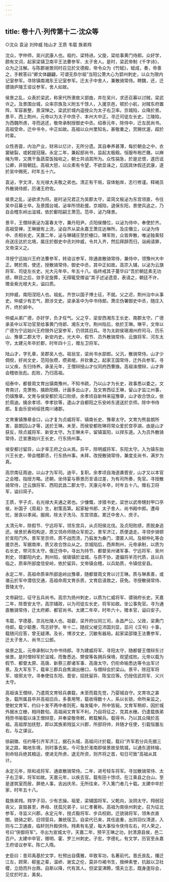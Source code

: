 ```yaml
---
---
---
```

title: 卷十八·列传第十二·沈众等
---

○沈众  袁泌  刘仲威  陆山才  王质  韦载  族弟翙

沈众，字仲师，吴兴武康人也。祖约，梁特进。父旋，梁给事黄门侍郎。众好学，颇有文词，起家梁镇卫南平王法曹参军、太子舍人。是时，梁武帝制《千字诗》，众为之注解。与陈郡谢景同时召见於文德殿，帝令众为《竹赋》，赋成，奏，帝善之，手敕答曰“卿文体翩翩，可谓无忝尔祖”当阳公萧大心为郢州刺史，以众为限内记室参军。寻除镇南湘东王记室参军。迁太子中舍人，兼散骑常侍。聘魏，还，迁骠骑庐陵王谘议参军，舍人如故。

侯景之乱，众表於梁武，称家代所隶故义部曲，并在吴兴，求还召募以讨贼，梁武许之。及景围台城，众率宗族及义附五千馀人，入援京邑，顿於小航，对贼东府置阵，军容甚整，景深惮之。梁武於城内遥授众为太子右卫率。京城陷，众降於景。景平，西上荆州，元帝以为太子中庶子、本州大中正。寻迁司徒左长史。江陵陷，为西魏所虏，寻而逃还，敬帝承制授御史中丞。绍泰元年，除侍中，迁左民尚书。高祖受命，迁中书令，中正如故。高祖以众州里知名，甚敬重之，赏赐优渥，超於时辈。

众性吝啬，内治产业，财帛以亿计，无所分遗。其自奉养甚薄，每於朝会之中，衣裳破裂，或躬提冠屦。永定二年，兼起部尚书，监起太极殿。恒服布袍芒屩，以麻绳为带，又携干鱼蔬菜饭独啖之，朝士共诮其所为。众性狷急，於是忿恨，遂历诋公卿，非毁朝廷。高祖大怒，以众素有令望，不欲显诛之，后因其休假还武康，遂於吴中赐死，时年五十六。

袁泌，字文洋，左光禄大夫敬之弟也。清正有干局，容体魁岸，志行修谨。释褐员外散骑侍郎，历诸王府佐。

侯景之乱，泌欲求为将。是时泌兄君正为吴郡太守，梁简文板泌为东宫领直，令往吴中召募士卒。及景围台城，泌率所领赴援。京城陷，退保东阳，景使兵追之，乃自会稽东岭出湓城，依於鄱阳嗣王萧范。范卒，泌乃降景。

景平，王僧辩表泌为富春太守，兼丹阳尹。贞阳侯僭位，以泌为侍中，奉使於齐。高祖受禅，王琳据有上流，泌自齐从梁永嘉王萧庄达琳所。及庄僭立，以泌为侍中、丞相长史。天嘉二年，泌与琳辅庄至於栅口，琳军败，众皆奔散，唯泌独乘轻舟送庄达於北境，属庄於御史中丞刘仲威，令共入齐，然后拜辞而归，诣阙请罪，文帝深义之。

寻授宁远始兴王府法曹参军，转谘议参军，除通直散骑常侍，兼侍中，领豫州大中正。聘於周，使还，授散骑常侍，御史中丞，其中正如故。高宗入辅，以泌为云旗将军、司徒左长史。光大元年卒，年五十八。临终戒其子蔓华曰“吾於朝廷素无功绩，瞑目之后，敛手足旋葬，无得辄受赠谥”其子述泌遗意，表请之，朝廷不许，赠金紫光禄大夫，谥曰质。

刘仲威，南阳涅阳人也。祖虬，齐世以国子博士征，不就。父之迟，荆州治中从事史。仲威少有志气，颇涉文史。梁承圣中为中书侍郎。萧庄伪署御史中丞，随庄入齐，终於邺中。

仲威从弟广德，亦好学，负才任气。父之亨，梁安西湘东王长史、南郡太守。广德承圣中以军功官至给事黄门侍郎、湘东太守。荆州陷后，依於王琳。琳平，文帝以广德为宁远始兴王府限外记室参军，仍领其旧兵。寻为太尉侯瑱湘州府司马，历乐山、豫章二郡太守，新安内史。光大中，假节、员外散骑常侍、云旗将军、河东太守。太建元年卒於郡，时年四十三，赠左卫将军。

陆山才，字孔章，吴郡吴人也。祖翁宝，梁尚书水部郎。父汎，散骑常侍。山才少倜傥，好尚文史，范阳张缵，缵弟绾，并钦重之。起家王国常侍，迁外兵参军。寻以父疾，东归侍养。承圣元年，王僧辩授山才仪同府西曹掾。高祖诛僧辩，山才奔会稽依张彪。彪败，乃归高祖。

绍泰中，都督周文育出镇南豫州，不知书疏，乃以山才为长史，政事悉以委之。文育南讨，克萧勃，擒欧阳頠，计画多出山才。及文育西征王琳，留山才监江州事，仍镇豫章。文育与侯安都於沌口败绩，余孝顷自新林来寇豫章，山才收合馀众，依於周迪。擒余孝顷、李孝钦等，遣山才自都阳之乐安岭东道送於京师。除中书侍郎。复由乐安岭绥抚南川诸郡。

文育重镇豫章金口，山才复为贞威将军、镇南长史、豫章太守。文育为熊昙朗所害，昙朗囚山才等，送於王琳。未至，而侯安都败琳将常众爱於宫亭湖，由是山才获反，除贞威将军、新安太守。为王琳未平，留镇富阳，以捍东道。入为员外散骑常侍，迁宣惠始兴王长史，行东扬州事。

侯安都讨留异，山才率王府之众从焉。异平，除明威将军、东阳太守。入为镇东始兴王长史，带会稽郡丞，行东扬州事。未拜，改授散骑常侍，兼度支尚书，满岁为真。

高宗南征周迪，以山才为军司。迪平，复职。余孝顷自海道袭晋安，山才又以本官之会稽，指授方略。还朝，坐侍宴与蔡景历言语过差，为有司所奏，免官。寻授散骑常侍，迁云旗将军、西阳武昌二郡太守。天康元年卒，时年五十八。赠右卫将军，谥曰简子。

王质，字子贞，右光禄大夫通之弟也。少慷慨，涉猎书史。梁世以武帝甥封甲口亭侯，补国子《周易》生，射策高第。起家秘书郎、太子舍人、尚书殿中郎。遭母忧，居丧以孝闻。服阕，除太子洗马、东宫领直。累迁中舍人、庶子。

太清元年，除假节、宁远将军，领东宫兵，从贞阳侯北伐。及贞阳败绩，质脱身逃还。侯景於寿阳构逆，质又领舟师随众军拒之。景军济江，质便退走。寻领步骑顿於宣阳门外。景军至京师，质不战而溃，乃翦发为桑门，潜匿人间。及柳仲礼等会援京邑，军据南岸，质又收合馀众从之。京城陷后，西奔荆州，元帝承制，以质为右长史，带河东太守。俄迁侍中。寻出为持节、都督吴州诸军事、宁远将军、吴州刺史，领鄱阳内史。荆州陷，侯瑱镇於湓城，与质不协，遣偏将羊亮代质，且以兵临之，质率所部度信安岭，依於留异。文帝镇会稽，以兵助质，令镇信安县。

永定二年，高祖命质率所部逾岭出豫章，随都督周文育以讨王琳。质与琳素善，或谮云於军中潜信交通，高祖命周文育杀质，文育启请救之，获免。寻授散骑常侍、晋陵太守。

文帝嗣位，征守五兵尚书。高宗为扬州刺史，以质为仁威将军、骠骑府长史。天嘉二年，除晋安太守。高宗辅政，以为司徒左长史，将军如故。坐公事免官。寻为通直散骑常侍，迁太府卿、都官尚书。太建二年卒，时年六十。赠本官，谥曰安子。

韦载，字德基，京兆杜陵人也。祖叡，梁开府仪同三司，永昌严公。父政，梁黄门侍郎。载少聪惠，笃志好学。年十二，随叔父棱见沛国刘显，显问《汉书》十事，载随问应答，曾无疑滞。及长，博涉文史，沉敏有器局。起家梁邵陵王法曹参军，迁太子舍人、尚书三公郎。

侯景之乱，元帝承制以为中书侍郎。寻为建威将军、寻阳太守，随都督王僧辩东讨侯景。是时僧辩军於湓城，而鲁悉达、樊俊等各拥兵保境，观望成败。元帝以载为假节、都督太原、高唐、新蔡三郡诸军事、高唐太守。仍衔命喻悉达等令出军讨景。及大军东下，载率三郡兵自焦湖出栅口，与僧辩会於梁山。景平，除冠军将军、琅邪太守。寻奉使往东阳、晋安，招抚留异、陈宝应等。仍授信武将军、义兴太守。

高祖诛王僧辩，乃遣周文育轻兵袭载，未至而载先觉，乃婴城自守。文育攻之甚急，载所属县卒并高祖旧兵，多善用弩，载收得数十人，系以长锁，命所亲监之，使射文育军，约曰十发不两中者则死，每发辄中，所中皆毙。文育军稍却，因於城外据水立栅，相持数旬。高祖闻文育军不利，乃自将征之，克其水栅。仍遣载族弟翙赍书喻载以诛王僧辩意，并奉梁敬帝敕，敕载解兵。载得书，乃以其众降於高祖。高祖厚加抚慰，即以其族弟翙监义兴郡，所部将帅，并随才任使，引载恒置左右，与之谋议。

徐嗣徽、任约等引齐军济江，据石头城，高祖问计於载，载曰“齐军若分兵先据三吴之路，略地东境，则时事去矣。今可急於淮南即侯景故垒筑城，以通东道转输，别命轻兵绝其粮运，使进无所虏，退无所资，则齐将之首，旬日可致”高祖从其计。

永定元年，除和戎将军、通直散骑常侍。二年，进号轻车将军。寻加散骑常侍、太子右卫率，将军如故。天嘉元年，以疾去官。载有田十馀顷，在江乘县之白山，至是遂筑室而居，屏绝人事，吉凶庆吊，无所往来，不入篱门者几十载。太建中卒於家，时年五十八。

载族弟翙。翙字子羽，少有志操。祖爱，梁辅国将军。父乾向，汝阴太守。翙弱冠丧父，哀毁甚至，养母、抚孤兄弟子，以仁孝著称。高祖为南徐州刺史，召为征北参军，寻监义兴郡。永定元年，授贞毅将军、步兵校尉。迁骁骑将军，领朱衣直閤。骁骑之职，旧领营兵，兼统宿卫。自梁代已来，其任逾重，出则羽仪清道，入则与二卫通直，临轩则升殿侠侍。翙素有名望，每大事恒令侠侍左右，时人荣之，号曰“侠御将军”。寻出为宣城太守。天嘉二年，预平王琳之功，封清源县侯，邑二百户。太建中卒官，赠明、霍、罗三州刺史。子宏，字德礼，有文学，历官至永嘉王府谘议参军。陈亡入隋。

史臣曰：昔邓禹基於文学，杜预出自儒雅，卒致军功，名著前代。晋氏丧乱，播迁江左，顾荣、郗鉴之辈，温峤、谢玄之伦，莫非巾褐书生，搢绅素誉，抗敌以卫社稷，立勋而升台鼎。自斯以降，代有其人。但梁室沸腾，懦夫立志，既身逢际会，见仗於时主，美矣。

